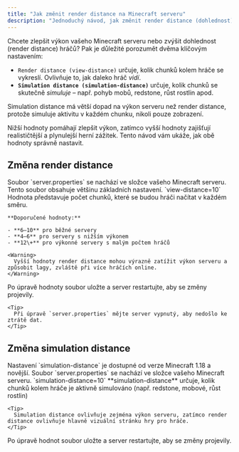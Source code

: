 ```yaml
---
title: "Jak změnit render distance na Minecraft serveru"
description: "Jednoduchý návod, jak změnit render distance (dohlednost) na vašem Minecraft serveru úpravou konfiguračního souboru server.properties."
---
```


Chcete zlepšit výkon vašeho Minecraft serveru nebo zvýšit dohlednost (render distance) hráčů? Pak je důležité porozumět dvěma klíčovým nastavením:

- `Render distance (view-distance)` určuje, kolik chunků kolem hráče se vykreslí. Ovlivňuje to, jak daleko hráč _vidí_.
- **`Simulation distance (simulation-distance)`** určuje, kolik chunků se skutečně _simuluje_ – např. pohyb mobů, redstone, růst rostlin apod.

<Info>
  Simulation distance má větší dopad na výkon serveru než render distance, protože simuluje aktivitu v každém chunku, nikoli pouze zobrazení.
</Info>

Nižší hodnoty pomáhají zlepšit výkon, zatímco vyšší hodnoty zajišťují realističtější a plynulejší herní zážitek. Tento návod vám ukáže, jak obě hodnoty správně nastavit.

## **Změna render distance**

<Steps>
  <Step title="Najděte soubor server.properties">
    Soubor `server.properties` se nachází ve složce vašeho Minecraft serveru. Tento soubor obsahuje většinu základních nastavení.
  </Step>
  <Step title="Otevřete soubor a najděte řádek:">
    `view-distance=10`
  </Step>
  <Step title="Změňte hodnotu dle potřeby">
    Hodnota představuje počet chunků, které se budou hráči načítat v každém směru.

    **Doporučené hodnoty:**

    - **6–10** pro běžné servery
    - **4–6** pro servery s nižším výkonem
    - **12\+** pro výkonné servery s malým počtem hráčů

    <Warning>
      Vyšší hodnoty render distance mohou výrazně zatížit výkon serveru a způsobit lagy, zvláště při více hráčích online.
    </Warning>
  </Step>
  <Step title="Uložte soubor a restartujte server">
    Po úpravě hodnoty soubor uložte a server restartujte, aby se změny projevily.

    <Tip>
      Při úpravě `server.properties` mějte server vypnutý, aby nedošlo ke ztrátě dat.
    </Tip>
  </Step>
</Steps>

## Změna simulation distance 

<Info>
  Nastavení `simulation-distance` je dostupné od verze Minecraft 1.18 a novější.
</Info>

<Steps>
  <Step title="Najděte soubor server.properties">
    Soubor `server.properties` se nachází ve složce vašeho Minecraft serveru.
  </Step>
  <Step title="Otevřete soubor a najděte řádek:">
    `simulation-distance=10`
  </Step>
  <Step title="Nastavte hodnotu dle potřeby">
    **simulation-distance** určuje, kolik chunků kolem hráče je aktivně simulováno (např. redstone, mobové, růst rostlin)

    <Tip>
      Simulation distance ovlivňuje zejména výkon serveru, zatímco render distance ovlivňuje hlavně vizuální stránku hry pro hráče.
    </Tip>
  </Step>
  <Step title="Uložte změny a restartujte server">
    Po úpravě hodnot soubor uložte a server restartujte, aby se změny projevily.
  </Step>
</Steps>